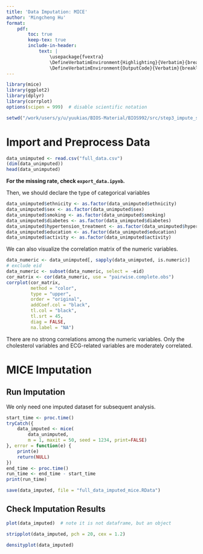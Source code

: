 ```yaml
---
title: 'Data Imputation: MICE'
author: 'Mingcheng Hu'
format: 
    pdf:
        toc: true
        keep-tex: true
        include-in-header: 
            text: |
                \usepackage{fvextra}
                \DefineVerbatimEnvironment{Highlighting}{Verbatim}{breaklines,commandchars=\\\{\}}
                \DefineVerbatimEnvironment{OutputCode}{Verbatim}{breaklines,commandchars=\\\{\}}
---
```


```r
library(mice)
library(ggplot2)
library(dplyr)
library(corrplot)
options(scipen = 999)  # disable scientific notation

setwd("/work/users/y/u/yuukias/BIOS-Material/BIOS992/src/step3_impute_split_data/impute_data")
```


# Import and Preprocess Data

```r
data_unimputed <- read.csv("full_data.csv")
(dim(data_unimputed))
head(data_unimputed)
```

**For the missing rate, check `export_data.ipynb`.**

Then, we should declare the type of categorical variables

```r
data_unimputed$ethnicity <- as.factor(data_unimputed$ethnicity)
data_unimputed$sex <- as.factor(data_unimputed$sex)
data_unimputed$smoking <- as.factor(data_unimputed$smoking)
data_unimputed$diabetes <- as.factor(data_unimputed$diabetes)
data_unimputed$hypertension_treatment <- as.factor(data_unimputed$hypertension_treatment)
data_unimputed$education <- as.factor(data_unimputed$education)
data_unimputed$activity <- as.factor(data_unimputed$activity)
```

We can also visualize the correlation matrix of the numeric variables.

```r
data_numeric <- data_unimputed[, sapply(data_unimputed, is.numeric)]
# exclude eid
data_numeric <- subset(data_numeric, select = -eid)
cor_matrix <- cor(data_numeric, use = "pairwise.complete.obs")
corrplot(cor_matrix, 
         method = "color",      
         type = "upper",       
         order = "original",      
         addCoef.col = "black", 
         tl.col = "black",    
         tl.srt = 45,          
         diag = FALSE,
         na.label = "NA")
```

There are no strong correlations among the numeric variables. Only the cholesterol variables and ECG-related variables are moderately correlated.


# MICE Imputation

## Run Imputation

We only need one imputed dataset for subsequent analysis.

```r
start_time <- proc.time()
tryCatch({
    data_imputed <- mice(
        data_unimputed, 
        m = 1, maxit = 50, seed = 1234, print=FALSE)
}, error = function(e) {
    print(e)
    return(NULL)
})
end_time <- proc.time()
run_time <- end_time - start_time
print(run_time)

save(data_imputed, file = "full_data_imputed_mice.RData")
```


## Check Imputation Results


```r
plot(data_imputed)  # note it is not dataframe, but an object
```

```r
stripplot(data_imputed, pch = 20, cex = 1.2) 
```

```r
densityplot(data_imputed)
```


